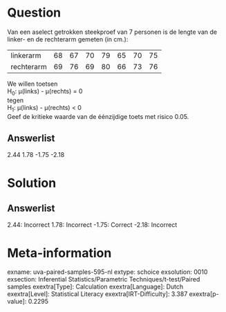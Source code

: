 Question
========

Van een aselect getrokken steekproef van 7 personen is de lengte van de
linker- en de rechterarm gemeten (in cm.):

  ------------ ---- ---- ---- ---- ---- ---- ----
  linkerarm    68   67   70   79   65   70   75
  rechterarm   69   76   69   80   66   73   76
  ------------ ---- ---- ---- ---- ---- ---- ----

We willen toetsen\
H~0~: μ(links) - μ(rechts) = 0\
tegen\
H~1~: μ(links) - μ(rechts) \< 0\
Geef de kritieke waarde van de éénzijdige toets met risico 0.05.

Answerlist
----------

2.44
1.78
-1.75
-2.18

Solution
========

Answerlist
----------

2.44: Incorrect
1.78: Incorrect
-1.75: Correct
-2.18: Incorrect

Meta-information
================
exname: uva-paired-samples-595-nl
extype: schoice
exsolution: 0010
exsection: Inferential Statistics/Parametric Techniques/t-test/Paired samples
exextra[Type]: Calculation
exextra[Language]: Dutch
exextra[Level]: Statistical Literacy
exextra[IRT-Difficulty]: 3.387
exextra[p-value]: 0.2295
